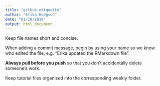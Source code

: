 ```yaml
---
title: "github-etiquette"
author: "Erika Hodgson"
date: "01/10/2019"
output: html_document
---
```


Keep file names short and concise. 

When adding a commit message, begin by using your name so we know who edited the file, e.g. "Erika updated the RMarkdown file".

**Always pull before you push** so that you don't accidentally delete someone's work.

Keep tutorial files organised into the corresponding weekly folder.